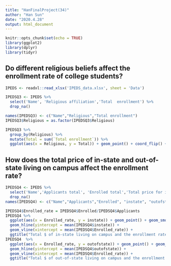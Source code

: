 ```yaml
---
title: "HanFinalProject(34)"
author: "Han Sun"
date: "2020.4.28"
output: html_document
---
```


```r
knitr::opts_chunk$set(echo = TRUE)
library(ggplot2)
library(dplyr)
library(tidyr)
```

## Do different religious beliefs affect the enrollment rate of college students?
```r
IPEDS <- readxl::read_xlsx('IPEDS_data.xlsx', sheet = 'Data')

IPEDSQ3 <- IPEDS %>%
  select('Name', 'Religious affiliation','Total  enrollment') %>%
  drop_na()

names(IPEDSQ3) <- c("Name","Religious","Total enrollment")
IPEDSQ3$Religious = as.factor(IPEDSQ3$Religious)

IPEDSQ3 %>% 
  group_by(Religious) %>%
  mutate(Total = sum(`Total enrollment`)) %>%
  ggplot(aes(x = Religious, y = Total)) + geom_point() + coord_flip() + geom_text(aes(label = Total),hjust = -0.1, nudge_x = 0.05,size = 2.5)
```




## How does the total price of in-state and out-of-state living on campus affect the enrollment rate?
```r
IPEDSQ4 <- IPEDS %>%
  select('Name','Applicants total', 'Enrolled total','Total price for in-state students living on campus 2013-14','Total price for out-of-state students living on campus 2013-14') %>%
  drop_na()
names(IPEDSQ4) <- c("Name","Applicants","Enrolled", "instate", "outofstate")

IPEDSQ4$Enrolled_rate = IPEDSQ4$Enrolled/IPEDSQ4$Applicants
IPEDSQ4 %>%
  ggplot(aes(x = Enrolled_rate, y = instate)) + geom_point() + geom_smooth(method = "lm", se = FALSE) + ylim(0, 70000) +
  geom_hline(yintercept = mean(IPEDSQ4$instate)) + 
  geom_vline(xintercept = mean(IPEDSQ4$Enrolled_rate)) + 
  ggtitle("Total $ of in-state living on campus and the enrollment rate")
IPEDSQ4  %>%
  ggplot(aes(x = Enrolled_rate, y = outofstate)) + geom_point() + geom_smooth(method = "lm", se = FALSE) + ylim(0, 70000) +
  geom_hline(yintercept = mean(IPEDSQ4$outofstate)) + 
  geom_vline(xintercept = mean(IPEDSQ4$Enrolled_rate)) + 
  ggtitle("Total $ of out-of-state living on campus and the enrollment rate")
```

